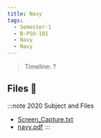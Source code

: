```yaml
---
title: Navy
tags:
  - Semester-1
  - B-PSU-101
  - Navy
  - Navy
---
```

> Timeline: ?


## Files 📂

:::note 2020 Subject and Files
- [Screen_Capture.txt](https://github.com/Studio-17/Epitech-Subjects/raw/main/Semester-1/B-PSU-101/Navy/Navy/Screen_Capture.txt)
- [navy.pdf](https://github.com/Studio-17/Epitech-Subjects/raw/main/Semester-1/B-PSU-101/Navy/Navy/navy.pdf)
:::
